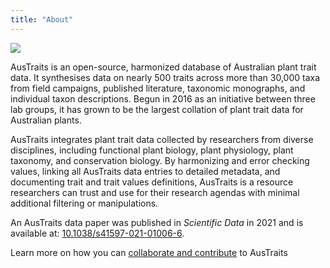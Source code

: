 ```yaml
---
title: "About"
---
```


![](images/austraitslogo.jpg)

AusTraits is an open-source, harmonized database of Australian plant trait data. It synthesises data on nearly 500 traits across more than 30,000 taxa from field campaigns, published literature, taxonomic monographs, and individual taxon descriptions. Begun in 2016 as an initiative between three lab groups, it has grown to be the largest collation of plant trait data for Australian plants.

AusTraits integrates plant trait data collected by researchers from diverse disciplines, including functional plant biology, plant physiology, plant taxonomy, and conservation biology. By harmonizing and error checking values, linking all AusTraits data entries to detailed metadata, and documenting trait and trait values definitions, AusTraits is a resource researchers can trust and use for their research agendas with minimal additional filtering or manipulations.  

An AusTraits data paper was published in *Scientific Data* in 2021 and is available at: [10.1038/s41597-021-01006-6](http://doi.org/10.1038/s41597-021-01006-6). 

::: {.callout-tip}
Learn more on how you can [collaborate and contribute](contribitors.qmd) to AusTraits
:::
